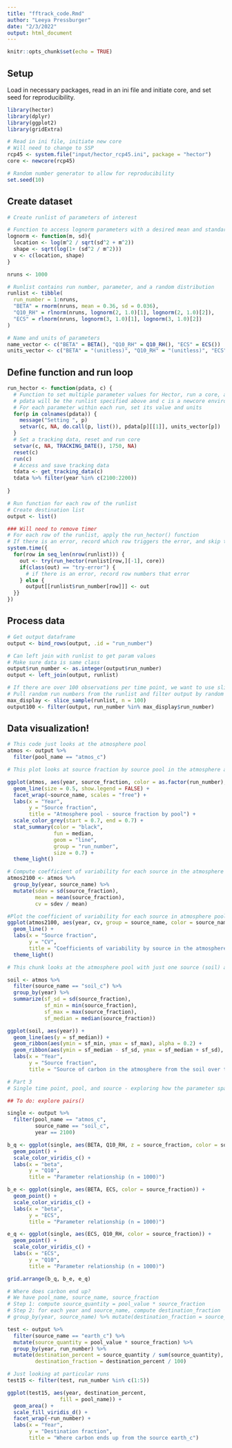 ```yaml
---
title: "fftrack_code.Rmd"
author: "Leeya Pressburger"
date: "2/3/2022"
output: html_document
---
```


```r
knitr::opts_chunk$set(echo = TRUE)
```

## Setup
Load in necessary packages, read in an ini file and initiate core, and set seed for reproducibility.

```r
library(hector)
library(dplyr)
library(ggplot2)
library(gridExtra)

# Read in ini file, initiate new core
# Will need to change to SSP
rcp45 <- system.file("input/hector_rcp45.ini", package = "hector") 
core <- newcore(rcp45)

# Random number generator to allow for reproducibility 
set.seed(10)

```

## Create dataset
```r
# Create runlist of parameters of interest

# Function to access lognorm parameters with a desired mean and standard deviation
lognorm <- function(m, sd){
  location <- log(m^2 / sqrt(sd^2 + m^2))
  shape <- sqrt(log(1+ (sd^2 / m^2)))
  v <- c(location, shape)
}

nruns <- 1000

# Runlist contains run number, parameter, and a random distribution
runlist <- tibble(
  run_number = 1:nruns,
  "BETA" = rnorm(nruns, mean = 0.36, sd = 0.036),
  "Q10_RH" = rlnorm(nruns, lognorm(2, 1.0)[1], lognorm(2, 1.0)[2]),
  "ECS" = rlnorm(nruns, lognorm(3, 1.0)[1], lognorm(3, 1.0)[2])
)

# Name and units of parameters
name_vector <- c("BETA" = BETA(), "Q10_RH" = Q10_RH(), "ECS" = ECS())
units_vector <- c("BETA" = "(unitless)", "Q10_RH" = "(unitless)", "ECS" = "degC")
```

## Define function and run loop
```r

run_hector <- function(pdata, c) {
  # Function to set multiple parameter values for Hector, run a core, and retrieve tracking data
  # pdata will be the runlist specified above and c is a newcore environment
  # For each parameter within each run, set its value and units
  for(p in colnames(pdata)) {
    message("Setting ", p)
    setvar(c, NA, do.call(p, list()), pdata[p][[1]], units_vector[p])
  }
  # Set a tracking data, reset and run core
  setvar(c, NA, TRACKING_DATE(), 1750, NA)
  reset(c)
  run(c)
  # Access and save tracking data
  tdata <- get_tracking_data(c)
  tdata %>% filter(year %in% c(2100:2200))
  
}

# Run function for each row of the runlist
# Create destination list
output <- list()

### Will need to remove timer
# For each row of the runlist, apply the run_hector() function
# If there is an error, record which row triggers the error, and skip to the next row
system.time({
  for(row in seq_len(nrow(runlist))) {
    out <- try(run_hector(runlist[row,][-1], core))
    if(class(out) == "try-error") { 
      # if there is an error, record row numbers that error
    } else {
      output[[runlist$run_number[row]]] <- out
  }}  
})

```

## Process data
``` r
# Get output dataframe
output <- bind_rows(output, .id = "run_number")

# Can left join with runlist to get param values
# Make sure data is same class
output$run_number <- as.integer(output$run_number)
output <- left_join(output, runlist)

# If there are over 100 observations per time point, we want to use slice_sample() to randomly select rows to plot.
# Pull random run numbers from the runlist and filter output by random runs
max_display <- slice_sample(runlist, n = 100)
output100 <- filter(output, run_number %in% max_display$run_number)

```

## Data visualization!

``` r
# This code just looks at the atmosphere pool
atmos <- output %>%
  filter(pool_name == "atmos_c")

# This plot looks at source fraction by source pool in the atmosphere as well as the median run.

ggplot(atmos, aes(year, source_fraction, color = as.factor(run_number), group = run_number)) +
  geom_line(size = 0.5, show.legend = FALSE) +
  facet_wrap(~source_name, scales = "free") +
  labs(x = "Year",
       y = "Source fraction",
       title = "Atmosphere pool - source fraction by pool") +
  scale_color_grey(start = 0.7, end = 0.7) +
  stat_summary(color = "black",
               fun = median, 
               geom = "line", 
               group = "run_number",
               size = 0.7) +
  theme_light()

# Compute coefficient of variability for each source in the atmosphere pool
atmos2100 <- atmos %>%
  group_by(year, source_name) %>%
  mutate(sdev = sd(source_fraction),
         mean = mean(source_fraction),
         cv = sdev / mean)

#Plot the coefficient of variability for each source in atmosphere pool over time
ggplot(atmos2100, aes(year, cv, group = source_name, color = source_name)) +
  geom_line() +
  labs(x = "Source fraction",
       y = "CV",
       title = "Coefficients of variability by source in the atmosphere pool") +
  theme_light()

```

``` r
# This chunk looks at the atmosphere pool with just one source (soil) and plots source fraction over time with a mean and confidence interval

soil <- atmos %>% 
  filter(source_name == "soil_c") %>%
  group_by(year) %>%
  summarize(sf_sd = sd(source_fraction), 
            sf_min = min(source_fraction),
            sf_max = max(source_fraction),
            sf_median = median(source_fraction))

ggplot(soil, aes(year)) +
  geom_line(aes(y = sf_median)) +
  geom_ribbon(aes(ymin = sf_min, ymax = sf_max), alpha = 0.2) +
  geom_ribbon(aes(ymin = sf_median - sf_sd, ymax = sf_median + sf_sd), alpha = 0.2) +
  labs(x = "Year",
       y = "Source fraction",
       title = "Source of carbon in the atmosphere from the soil over time")
```

```r
# Part 3
# Single time point, pool, and source - exploring how the parameter space is linked to output

## To do: explore pairs()

single <- output %>%
  filter(pool_name == "atmos_c",
         source_name == "soil_c",
         year == 2100)

b_q <- ggplot(single, aes(BETA, Q10_RH, z = source_fraction, color = source_fraction)) +
  geom_point() + 
  scale_color_viridis_c() +
  labs(x = "beta",
       y = "Q10",
       title = "Parameter relationship (n = 1000)")

b_e <- ggplot(single, aes(BETA, ECS, color = source_fraction)) +
  geom_point() +
  scale_color_viridis_c() +
  labs(x = "beta",
       y = "ECS",
       title = "Parameter relationship (n = 1000)")

e_q <- ggplot(single, aes(ECS, Q10_RH, color = source_fraction)) +
  geom_point() +
  scale_color_viridis_c() +
  labs(x = "ECS",
       y = "Q10",
       title = "Parameter relationship (n = 1000)")

grid.arrange(b_q, b_e, e_q)

```

```r
# Where does carbon end up?
# We have pool_name, source_name, source_fraction
# Step 1: compute source_quantity = pool_value * source_fraction
# Step 2: for each year and source_name, compute destination_fraction
# group_by(year, source_name) %>% mutate(destination_fraction = source_quantity / sum(source_quantity))

test <- output %>%
  filter(source_name == "earth_c") %>%
  mutate(source_quantity = pool_value * source_fraction) %>%
  group_by(year, run_number) %>%
  mutate(destination_percent = source_quantity / sum(source_quantity),
         destination_fraction = destination_percent / 100)

# Just looking at particular runs
test15 <- filter(test, run_number %in% c(1:5))

ggplot(test15, aes(year, destination_percent, 
                 fill = pool_name)) +
  geom_area() +
  scale_fill_viridis_d() +
  facet_wrap(~run_number) +
  labs(x = "Year",
       y = "Destination fraction",
       title = "Where carbon ends up from the source earth_c")

```